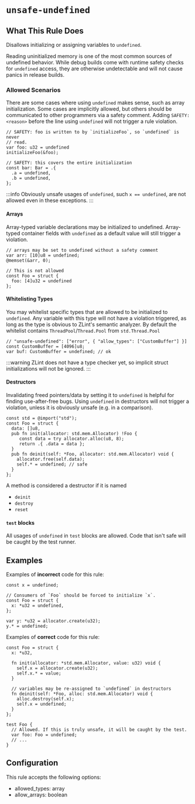 # `unsafe-undefined`

<RuleBanner category="restriction" default="warning"  />

## What This Rule Does
Disallows initializing or assigning variables to `undefined`.

Reading uninitialized memory is one of the most common sources of undefined
behavior. While debug builds come with runtime safety checks for `undefined`
access, they are otherwise undetectable and will not cause panics in release
builds.

### Allowed Scenarios

There are some cases where using `undefined` makes sense, such as array
initialization. Some cases are implicitly allowed, but others should be
communicated to other programmers via a safety comment. Adding `SAFETY:
<reason>` before the line using `undefined` will not trigger a rule
violation.

```zig
// SAFETY: foo is written to by `initializeFoo`, so `undefined` is never
// read.
var foo: u32 = undefined
initializeFoo(&foo);

// SAFETY: this covers the entire initialization
const bar: Bar = .{
  .a = undefined,
  .b = undefined,
};
```

:::info
Obviously unsafe usages of `undefined`, such `x == undefined`, are not
allowed even in these exceptions.
:::

#### Arrays
Array-typed variable declarations may be initialized to undefined.
Array-typed container fields with `undefined` as a default value will still
trigger a violation.

```zig
// arrays may be set to undefined without a safety comment
var arr: [10]u8 = undefined;
@memset(&arr, 0);

// This is not allowed
const Foo = struct {
  foo: [4]u32 = undefined
};
```

#### Whitelisting Types
You may whitelist specific types that are allowed to be initialized to `undefined`.
Any variable with this type will not have a violation triggered, as long as
the type is obvious to ZLint's semantic analyzer. By default the whitelist
contains `ThreadPool`/`Thread.Pool` from `std.Thread.Pool`

```zig
// "unsafe-undefined": ["error", { "allow_types": ["CustomBuffer"] }]
const CustomBuffer = [4096]u8;
var buf: CustomBuffer = undefined; // ok
```

:::warning
ZLint does not have a type checker yet, so implicit struct initializations
will not be ignored.
:::

#### Destructors
Invalidating freed pointers/data by setting it to `undefined` is helpful for
finding use-after-free bugs. Using `undefined` in destructors will not trigger
a violation, unless it is obviously unsafe (e.g. in a comparison).

```zig
const std = @import("std");
const Foo = struct {
  data: []u8,
  pub fn init(allocator: std.mem.Allocator) !Foo {
     const data = try allocator.alloc(u8, 8);
     return .{ .data = data };
  }
  pub fn deinit(self: *Foo, allocator: std.mem.Allocator) void {
    allocator.free(self.data);
    self.* = undefined; // safe
  }
};
```

A method is considered a destructor if it is named
- `deinit`
- `destroy`
- `reset`

#### `test` blocks
All usages of `undefined` in `test` blocks are allowed. Code that isn't safe
will be caught by the test runner.

## Examples

Examples of **incorrect** code for this rule:
```zig
const x = undefined;

// Consumers of `Foo` should be forced to initialize `x`.
const Foo = struct {
  x: *u32 = undefined,
};

var y: *u32 = allocator.create(u32);
y.* = undefined;
```

Examples of **correct** code for this rule:
```zig
const Foo = struct {
  x: *u32,

  fn init(allocator: *std.mem.Allocator, value: u32) void {
    self.x = allocator.create(u32);
    self.x.* = value;
  }

  // variables may be re-assigned to `undefined` in destructors
  fn deinit(self: *Foo, alloc: std.mem.Allocator) void {
    alloc.destroy(self.x);
    self.x = undefined;
  }
};

test Foo {
  // Allowed. If this is truly unsafe, it will be caught by the test.
  var foo: Foo = undefined;
  // ...
}
```

## Configuration
This rule accepts the following options:
- allowed_types: array
- allow_arrays: boolean
